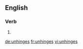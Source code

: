 ==English==

===Verb===
{{head|en|verb form}}

# {{en-third-person singular of|unhinge}}

[[de:unhinges]]
[[fr:unhinges]]
[[vi:unhinges]]